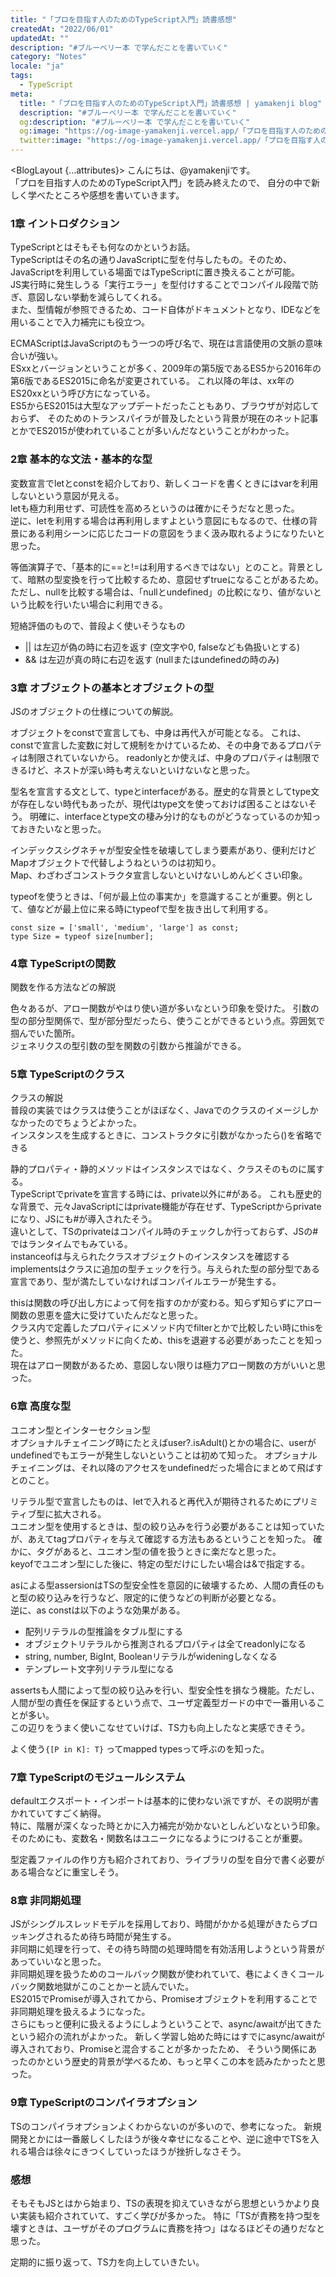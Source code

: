 ```yaml
---
title: "「プロを目指す人のためのTypeScript入門」読書感想"
createdAt: "2022/06/01"
updatedAt: ""
description: "#ブルーベリー本 で学んだことを書いていく"
category: "Notes"
locale: "ja"
tags:
  - TypeScript
meta:
  title: "「プロを目指す人のためのTypeScript入門」読書感想 | yamakenji blog"
  description: "#ブルーベリー本 で学んだことを書いていく"
  og:description: "#ブルーベリー本 で学んだことを書いていく"
  og:image: "https://og-image-yamakenji.vercel.app/「プロを目指す人のためのTypeScript入門」読書感想.png"
  twitter:image: "https://og-image-yamakenji.vercel.app/「プロを目指す人のためのTypeScript入門」読書感想.png"
---
```



<BlogLayout {...attributes}>
こんにちは、@yamakenjiです。  
「プロを目指す人のためのTypeScript入門」を読み終えたので、
自分の中で新しく学べたところや感想を書いていきます。  

### 1章 イントロダクション
TypeScriptとはそもそも何なのかというお話。  
TypeScriptはその名の通りJavaScriptに型を付与したもの。そのため、JavaScriptを利用している場面ではTypeScriptに置き換えることが可能。  
JS実行時に発生しうる「実行エラー」を型付けすることでコンパイル段階で防ぎ、意図しない挙動を減らしてくれる。  
また、型情報が参照できるため、コード自体がドキュメントとなり、IDEなどを用いることで入力補完にも役立つ。  

ECMAScriptはJavaScriptのもう一つの呼び名で、現在は言語使用の文脈の意味合いが強い。  
ESxxとバージョンということが多く、2009年の第5版であるES5から2016年の第6版であるES2015に命名が変更されている。
これ以降の年は、xx年のES20xxという呼び方になっている。  
ES5からES2015は大型なアップデートだったこともあり、ブラウザが対応しておらず、
そのためのトランスパイラが普及したという背景が現在のネット記事とかでES2015が使われていることが多いんだなということがわかった。

### 2章 基本的な文法・基本的な型
変数宣言でletとconstを紹介しており、新しくコードを書くときにはvarを利用しないという意図が見える。  
letも極力利用せず、可読性を高めろというのは確かにそうだなと思った。  
逆に、letを利用する場合は再利用しますよという意図にもなるので、仕様の背景にある利用シーンに応じたコードの意図をうまく汲み取れるようになりたいと思った。  

等価演算子で、「基本的に==と!=は利用するべきではない」とのこと。背景として、暗黙の型変換を行って比較するため、意図せずtrueになることがあるため。
ただし、nullを比較する場合は、「nullとundefined」の比較になり、値がないという比較を行いたい場合に利用できる。  

短絡評価のもので、普段よく使いそうなもの  
- || は左辺が偽の時に右辺を返す (空文字や0, falseなども偽扱いとする)   
- && は左辺が真の時に右辺を返す (nullまたはundefinedの時のみ)

### 3章 オブジェクトの基本とオブジェクトの型
JSのオブジェクトの仕様についての解説。  

オブジェクトをconstで宣言しても、中身は再代入が可能となる。
これは、constで宣言した変数に対して規制をかけているため、その中身であるプロパティは制限されていないから。
readonlyとか使えば、中身のプロパティは制限できるけど、ネストが深い時も考えないといけないなと思った。  

型名を宣言する文として、typeとinterfaceがある。歴史的な背景としてtype文が存在しない時代もあったが、現代はtype文を使っておけば困ることはないそう。
明確に、interfaceとtype文の棲み分け的なものがどうなっているのか知っておきたいなと思った。  

インデックスシグネチャが型安全性を破壊してしまう要素があり、便利だけどMapオブジェクトで代替しようねというのは初知り。  
Map、わざわざコンストラクタ宣言しないといけないしめんどくさい印象。  

typeofを使うときは、「何が最上位の事実か」を意識することが重要。例として、値などが最上位に来る時にtypeofで型を抜き出して利用する。  
```
const size = ['small', 'medium', 'large'] as const;
type Size = typeof size[number];
```

### 4章 TypeScriptの関数
関数を作る方法などの解説

色々あるが、アロー関数がやはり使い道が多いなという印象を受けた。
引数の型の部分型関係で、型が部分型だったら、使うことができるという点。雰囲気で掴んでいた箇所。  
ジェネリクスの型引数の型を関数の引数から推論ができる。  

### 5章 TypeScriptのクラス
クラスの解説  
普段の実装ではクラスは使うことがほぼなく、Javaでのクラスのイメージしかなかったのでちょうどよかった。  
インスタンスを生成するときに、コンストラクタに引数がなかったら()を省略できる  

静的プロパティ・静的メソッドはインスタンスではなく、クラスそのものに属する。  
TypeScriptでprivateを宣言する時には、private以外に#がある。
これも歴史的な背景で、元々JavaScriptにはprivate機能が存在せず、TypeScriptからprivateになり、JSにも#が導入されたそう。  
違いとして、TSのprivateはコンパイル時のチェックしか行っておらず、JSの#ではランタイムでもみている。  
instanceofは与えられたクラスオブジェクトのインスタンスを確認する  
implementsはクラスに追加の型チェックを行う。与えられた型の部分型である宣言であり、型が満たしていなければコンパイルエラーが発生する。  

thisは関数の呼び出し方によって何を指すのかが変わる。知らず知らずにアロー関数の恩恵を盛大に受けていたんだなと思った。  
クラス内で定義したプロパティにメソッド内でfilterとかで比較したい時にthisを使うと、参照先がメソッドに向くため、thisを退避する必要があったことを知った。  
現在はアロー関数があるため、意図しない限りは極力アロー関数の方がいいと思った。  

### 6章 高度な型
ユニオン型とインターセクション型  
オプショナルチェイニング時にたとえばuser?.isAdult()とかの場合に、userがundefinedでもエラーが発生しないということは初めて知った。
オプショナルチェイニングは、それ以降のアクセスをundefinedだった場合にまとめて飛ばすとのこと。  

リテラル型で宣言したものは、letで入れると再代入が期待されるためにプリミティブ型に拡大される。  
ユニオン型を使用するときは、型の絞り込みを行う必要があることは知っていたが、あえてtagプロパティを与えて確認する方法もあるということを知った。
確かに、タグがあると、ユニオン型の値を扱うときに楽だなと思った。  
keyofでユニオン型にした後に、特定の型だけにしたい場合は&で指定する。

asによる型assersionはTSの型安全性を意図的に破壊するため、人間の責任のもと型の絞り込みを行うなど、限定的に使うなどの判断が必要となる。  
逆に、as constは以下のような効果がある。  
- 配列リテラルの型推論をタブル型にする
- オブジェクトリテラルから推測されるプロパティは全てreadonlyになる
- string, number, BigInt, Booleanリテラルがwideningしなくなる
- テンプレート文字列リテラル型になる

assertsも人間によって型の絞り込みを行い、型安全性を損なう機能。ただし、人間が型の責任を保証するという点で、ユーザ定義型ガードの中で一番用いることが多い。  
この辺りをうまく使いこなせていけば、TS力も向上したなと実感できそう。  

よく使う`{[P in K]: T}` ってmapped typesって呼ぶのを知った。  

### 7章 TypeScriptのモジュールシステム
defaultエクスポート・インポートは基本的に使わない派ですが、その説明が書かれていてすごく納得。  
特に、階層が深くなった時とかに入力補完が効かないとしんどいなという印象。
そのためにも、変数名・関数名はユニークになるようにつけることが重要。  

型定義ファイルの作り方も紹介されており、ライブラリの型を自分で書く必要がある場合などに重宝しそう。  

### 8章 非同期処理
JSがシングルスレッドモデルを採用しており、時間がかかる処理がきたらブロッキングされるため待ち時間が発生する。  
非同期に処理を行って、その待ち時間の処理時間を有効活用しようという背景があっていいなと思った。  
非同期処理を扱うためのコールバック関数が使われていて、巷によくきくコールバック関数地獄がこのことかーと読んでいた。  
ES2015でPromiseが導入されてから、Promiseオブジェクトを利用することで非同期処理を扱えるようになった。  
さらにもっと便利に扱えるようにしようということで、async/awaitが出てきたという紹介の流れがよかった。
新しく学習し始めた時にはすでにasync/awaitが導入されており、Promiseと混合することが多かったため、
そういう関係にあったのかという歴史的背景が学べるため、もっと早くこの本を読みたかったと思った。  

### 9章 TypeScriptのコンパイラオプション
TSのコンパイラオプションよくわからないのが多いので、参考になった。
新規開発とかには一番厳しくしたほうが後々幸せになることや、逆に途中でTSを入れる場合は徐々にきつくしていったほうが挫折しなさそう。  

### 感想
そもそもJSとはから始まり、TSの表現を抑えていきながら思想というかより良い実装も紹介されていて、すごく学びが多かった。
特に「TSが責務を持つ型を壊すときは、ユーザがそのプログラムに責務を持つ」はなるほどその通りだなと思った。

定期的に振り返って、TS力を向上していきたい。

</BlogLayout>